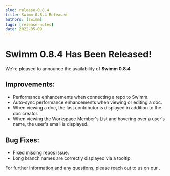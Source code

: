 ```yaml
---
slug: release-0.8.4
title: Swimm 0.8.4 Released
authors: [swimm] 
tags: [release-notes]
date: 2022-05-09
---
```


# Swimm 0.8.4 Has Been Released!

We're pleased to announce the availability of **Swimm 0.8.4**<SwimmMoji text="release"/>

<SwimmReleaseBlogPost version="0.8.4" />

<SwimmReleaseVideo version="0.8.4" />


## Improvements:
 - Performance enhancements when connecting a repo to Swimm.
 - Auto-sync performance enhancements when viewing or editing a doc.
 - When viewing a doc, the last contributor is displayed in addition to the doc creator.
 - When viewing the Workspace Member's List and hovering over a user's name, the user's email is displayed.

## Bug Fixes:
 - Fixed missing repos issue.
 - Long branch names are correctly displayed via a tooltip.

For further information and any questions, please reach out to us on our <SwimmLink target="slack" />.

<SwimmReleaseTweet version="0.8.4" />
